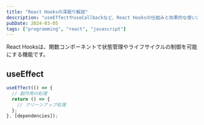 ```yaml
---
title: "React Hooksの深堀り解説"
description: "useEffectやuseCallbackなど、React Hooksの仕組みと効果的な使い方について詳しく解説します。"
pubDate: 2024-03-05
tags: ["programming", "react", "javascript"]
---
```


React Hooksは、関数コンポーネントで状態管理やライフサイクルの制御を可能にする機能です。

## useEffect

```javascript
useEffect(() => {
  // 副作用の処理
  return () => {
    // クリーンアップ処理
  };
}, [dependencies]);
```